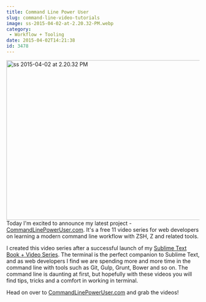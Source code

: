 ```yaml
---
title: Command Line Power User
slug: command-line-video-tutorials
image: ss-2015-04-02-at-2.20.32-PM.webp
category:
 - Workflow + Tooling
date: 2015-04-02T14:21:38
id: 3478
---
```


<img src="ss-2015-04-02-at-2.20.32-PM-650x425.webp" alt="ss 2015-04-02 at 2.20.32 PM" width="640" height="418" class="aligncenter size-large wp-image-3480" />
Today I'm excited to announce my latest project - <a href="http://CommandLinePowerUser.com">CommandLinePowerUser.com</a>. It's a free 11 video series for web developers on learning a modern command line workflow with ZSH, Z and related tools.

I created this video series after a successful launch of my <a href="https://SublimeTextBook.com">Sublime Text Book + Video Series</a>. The terminal is the perfect companion to Sublime Text, and as web developers I find we are spending more and more time in the command line with tools such as Git, Gulp, Grunt, Bower and so on. The command line is daunting at first, but hopefully with these videos you will find tips, tricks and a comfort in working in terminal.

Head on over to <a href="http://CommandLinePowerUser.com">CommandLinePowerUser.com</a> and grab the videos!